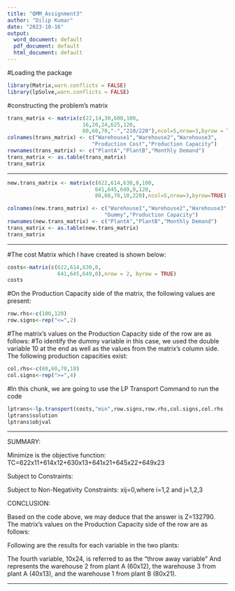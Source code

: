 ---
title: "QMM_Assignment3"
author: "Dilip Kumar"
date: "2023-10-16"
output:
  word_document: default
  pdf_document: default
  html_document: default
---


#Loading the package

```{r}
library(Matrix,warn.conflicts = FALSE)
library(lpSolve,warn.conflicts = FALSE)
```
  
#constructing the problem's matrix

```{r}
trans_matrix <- matrix(c(22,14,30,600,100,
                        16,20,24,625,120,
                        80,60,70,"-","210/220"),ncol=5,nrow=3,byrow = TRUE)
colnames(trans_matrix) <- c("Warehouse1","Warehouse2","Warehouse3",
                           "Production Cost","Production Capacity")
rownames(trans_matrix) <- c("PlantA","PlantB","Monthly Demand")
trans_matrix <- as.table(trans_matrix)
trans_matrix
```
***
```{r}
new.trans_matrix <- matrix(c(622,614,630,0,100,
                            641,645,649,0,120,
                            80,60,70,10,220),ncol=5,nrow=3,byrow=TRUE)

colnames(new.trans_matrix) <- c("Warehouse1","Warehouse2","Warehouse3",
                               "Dummy","Production Capacity")
rownames(new.trans_matrix) <- c("PlantA","PlantB","Monthly Demand")
trans_matrix <- as.table(new.trans_matrix)
trans_matrix

```

***
#The cost Matrix which I have created is shown below:

```{r}
costs<-matrix(c(622,614,630,0,
                641,645,649,0),nrow = 2, byrow = TRUE)
costs
```
#On the Production Capacity side of the matrix, the following values are present:
 
```{r}
row.rhs<-c(100,120)
row.signs<-rep("<=",2)
```

#The matrix's values on the Production Capacity side of the row are as follows:
#To identify the dummy variable in this case, we used the double variable 10 at the end as well as the values from the matrix's column side. The following production capacities exist:

```{r}
col.rhs<-c(80,60,70,10)
col.signs<-rep(">=",4)
```

#In this chunk, we are going to use the LP Transport Command to run the code
```{r}
lptrans<-lp.transport(costs,"min",row.signs,row.rhs,col.signs,col.rhs )
lptrans$solution
lptrans$objval
```

***
SUMMARY: 

Minimize is the objective function: TC=622x11+614x12+630x13+641x21+645x22+649x23
                               
Subject to Constraints:

[Supply]:x11+x12+x13>=100, x21+x22+x23>=120
[Demand]:x11+x21>=80, x12+x22>=60, x13+x23>=70
        
Subject to Non-Negativity Constraints: xij=0,where i=1,2 and j=1,2,3            

CONCLUSION:

Based on the code above, we may deduce that the answer is Z=132790.
The matrix's values on the Production Capacity side of the row are as follows:

Following are the results for each variable in the two plants:

The fourth variable, 10x24, is referred to as the "throw away variable" 
And represents the warehouse 2 from plant A (60x12), 
the warehouse 3 from plant A (40x13),
and the warehouse 1 from plant B (80x21).

***
    